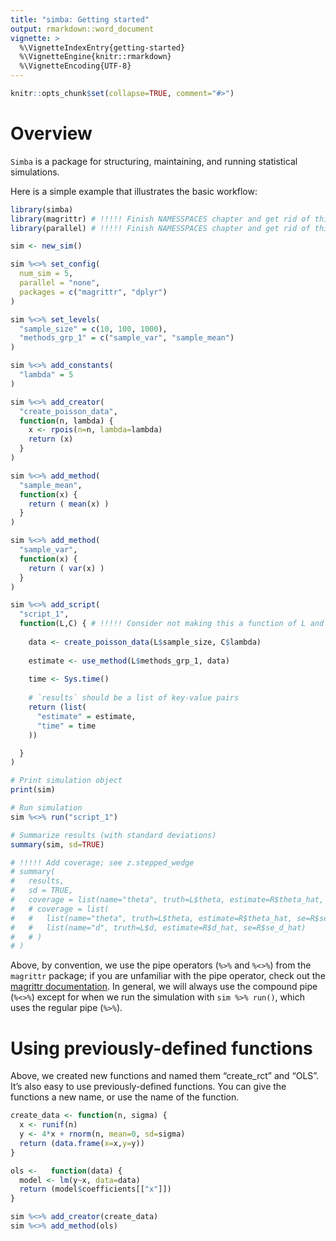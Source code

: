 ```yaml
---
title: "simba: Getting started"
output: rmarkdown::word_document
vignette: >
  %\VignetteIndexEntry{getting-started}
  %\VignetteEngine{knitr::rmarkdown}
  %\VignetteEncoding{UTF-8}
---
```


```r
knitr::opts_chunk$set(collapse=TRUE, comment="#>")
```

# Overview

`Simba` is a package for structuring, maintaining, and running statistical simulations.

Here is a simple example that illustrates the basic workflow:

```r

library(simba)
library(magrittr) # !!!!! Finish NAMESSPACES chapter and get rid of this
library(parallel) # !!!!! Finish NAMESSPACES chapter and get rid of this

sim <- new_sim()

sim %<>% set_config(
  num_sim = 5,
  parallel = "none",
  packages = c("magrittr", "dplyr")
)

sim %<>% set_levels(
  "sample_size" = c(10, 100, 1000),
  "methods_grp_1" = c("sample_var", "sample_mean")
)

sim %<>% add_constants(
  "lambda" = 5
)

sim %<>% add_creator(
  "create_poisson_data",
  function(n, lambda) {
    x <- rpois(n=n, lambda=lambda)
    return (x)
  }
)

sim %<>% add_method(
  "sample_mean",
  function(x) {
    return ( mean(x) )
  }
)

sim %<>% add_method(
  "sample_var",
  function(x) {
    return ( var(x) )
  }
)

sim %<>% add_script(
  "script_1",
  function(L,C) { # !!!!! Consider not making this a function of L and just relying on this being run in a specific environment
    
    data <- create_poisson_data(L$sample_size, C$lambda)
    
    estimate <- use_method(L$methods_grp_1, data)
    
    time <- Sys.time()
    
    # `results` should be a list of key-value pairs
    return (list(
      "estimate" = estimate,
      "time" = time
    ))

  }
)

# Print simulation object
print(sim)

# Run simulation
sim %<>% run("script_1")

# Summarize results (with standard deviations)
summary(sim, sd=TRUE)

# !!!!! Add coverage; see z.stepped_wedge
# summary(
#   results,
#   sd = TRUE,
#   coverage = list(name="theta", truth=L$theta, estimate=R$theta_hat, se=R$se_theta_hat)
#   # coverage = list(
#   #   list(name="theta", truth=L$theta, estimate=R$theta_hat, se=R$se_theta_hat),
#   #   list(name="d", truth=L$d, estimate=R$d_hat, se=R$se_d_hat)
#   # )
# )

```

Above, by convention, we use the pipe operators (`%>%` and `%<>%`) from the `magrittr` package; if you are unfamiliar with the pipe operator, check out the [magrittr documentation](https://magrittr.tidyverse.org/). In general, we will always use the compound pipe (`%<>%`) except for when we run the simulation with `sim %>% run()`, which uses the regular pipe (`%>%`).

# Using previously-defined functions

Above, we created new functions and named them "create_rct" and "OLS". It's also easy to use previously-defined functions. You can give the functions a new name, or use the name of the function.

```r

create_data <- function(n, sigma) {
  x <- runif(n)
  y <- 4*x + rnorm(n, mean=0, sd=sigma)
  return (data.frame(x=x,y=y))
}

ols <-   function(data) {
  model <- lm(y~x, data=data)
  return (model$coefficients[["x"]])
}

sim %<>% add_creator(create_data)
sim %<>% add_method(ols)

```
